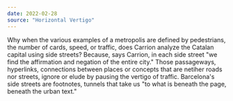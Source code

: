 ```yaml
---
date: 2022-02-28
source: "Horizontal Vertigo"
---
```


Why when the various examples of a metropolis are defined by pedestrians, the number of cards, speed, or traffic, does Carrion analyze the Catalan capital using side streets? Because, says Carrion, in each side street "we find the affirmation and negation of the entire city." Those passageways, hyperlinks, connections between places or concepts that are netiher roads nor streets, ignore or elude by pausing the vertigo of traffic. Barcelona's side streets are footnotes, tunnels that take us "to what is beneath the page, beneath the urban text."
